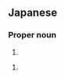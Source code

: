 ==Japanese==
{{wikipedia|lang=ja}}
{{ja-kanjitab|興|梠}}

===Proper noun===
{{ja-pos|proper noun|こうろぎ}}

# {{surname|lang=ja|sort=こうろぎ}}

{{ja-pos|proper noun|こうろき}}

# {{surname|lang=ja|sort=こうろき}}